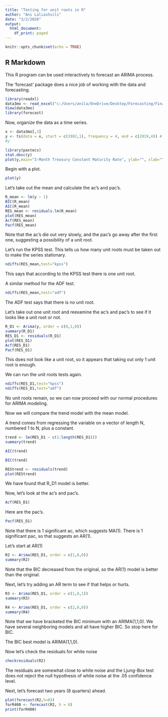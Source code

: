 ---
title: "Testing for unit roots in R"
author: "Ani Laliashvili"
date: "3/2/2020"
output:
  html_document:
    df_print: paged
---

```{r setup, include=FALSE}
knitr::opts_chunk$set(echo = TRUE)
```

## R Markdown

This R program can be used interactively to forecast an ARIMA process.

The 'forecast' package does a nice job of working with the data and forecasting.


```{r}
library(readxl)
data3mo <- read_excel("c:/Users/anila/OneDrive/Desktop/Forecasting/Final/ARIMA/3MoData.xlsx")
View(data3mo)
library(forecast)
```
Now, organize the data as a time series. 

```{r}
x <- data3mo[,3]
y <- ts(data = x, start = c(1982,1), frequency = 4, end = c(2019,4)) # data start in 1982Q1 and end in 2019Q4.
#y 

```



```{r}
library(pastecs)
stat.desc(y)
plot(y,main="3-Month Treasury Constant Maturity Rate", ylab="", xlab="")
```

Begin with a plot.

```{r}
plot(y)
```

Let's take out the mean and calculate the ac's and pac's. 

```{r}
R_mean <- lm(y ~ 1)
BIC(R_mean)
AIC(R_mean)
RES_mean <- residuals.lm(R_mean)
plot(RES_mean)
Acf(RES_mean)
Pacf(RES_mean)


```

Note that the ac's die out very slowly, and the pac's go away after the first one, suggesting a possibility of a unit root.

Let's run the KPSS test. This tells us how many unit roots must be taken out to make the series stationary. 

```{r}
ndiffs(RES_mean,test="kpss")


```

This says that according to the KPSS test there is one unit root.

A similar method for the ADF test.

```{r}
ndiffs(RES_mean,test="adf")
```

The ADF test says that there is no unit root.

Let's take out one unit root and reexamine the ac's and pac's to see if it looks like a unit root or not.

```{r}
R_D1 <- Arima(y, order = c(0,1,0)) 
summary(R_D1)
RES_D1 <- residuals(R_D1)
plot(RES_D1)
Acf(RES_D1)
Pacf(RES_D1)

```
This does not look  like a unit root, so it appears that taking out only 1 unit root is enough.

We can run the unit roots tests again.

```{r}
ndiffs(RES_D1,test="kpss")
ndiffs(RES_D1,test="adf")
```

No unit roots remain, so we can now proceed with our normal procedures for ARIMA modeling.

Now we will compare the trend model with the mean model.

A trend comes from regressing the variable on a vector of length N, numbered 1 to N, plus a constant.

```{r}
trend <- lm(RES_D1 ~ c(1:length(RES_D1)))
summary(trend)
```

```{r}
AIC(trend)
```

```{r}
BIC(trend)
```

```{r}
REStrend <- residuals(trend)
plot(REStrend)
```

We have found that R_D1 model is better.


Now, let's look at the ac's and pac's. 


```{r}

Acf(RES_D1)

```

Here are the pac's.

```{r}
Pacf(RES_D1)
```
Note that there is 1 significant ac, which suggests MA(1). There is 1 significant pac, so that suggests an AR(1).

Let's start at AR(1)




```{r}
R2 <- Arima(RES_D1, order = c(1,0,0)) 
summary(R2)

```
Note that the BIC decreased from the original, so the AR(1) model is better than the original.

Next, let's try adding an AR term to see if that helps or hurts.

```{r}
R3 <- Arima(RES_D1, order = c(1,0,1)) 
summary(R3)
```

```{r}
R4 <- Arima(RES_D1, order = c(2,0,0)) 
summary(R4)
```


Note that we have bracketed the BIC minimum with an ARIMA(1,1,0). We have several neighboring models and all have higher BIC. So stop here for BIC. 


The BIC best model is ARIMA(1,1,0).

Now let's check the residuals for white noise 


```{r}
checkresiduals(R2)
```


The residuals are somewhat close to white noise and the Ljung-Box test does not reject the null hypothesis of white noise at the .05 confidence level. 

Next, let’s forecast two years (8 quarters) ahead.

```{r}
plot(forecast(R2,h=8))
forR400 <- forecast(R2, h = 8) 
print(forR400)
```
